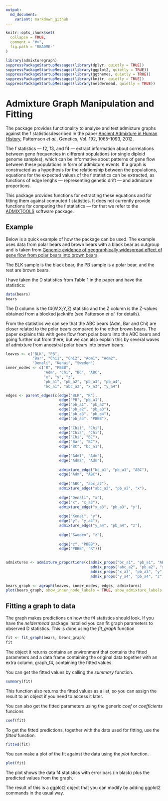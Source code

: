 ```yaml
---
output:
  md_document:
    variant: markdown_github
---
```


<!-- README.md is generated from README.Rmd. Please edit that file -->

```r
knitr::opts_chunk$set(
  collapse = TRUE,
  comment = "#>",
  fig.path = "README-"
)

library(admixturegraph)
suppressPackageStartupMessages(library(dplyr, quietly = TRUE))
suppressPackageStartupMessages(library(ggplot2, quietly = TRUE))
suppressPackageStartupMessages(library(ggthemes, quietly = TRUE))
suppressPackageStartupMessages(library(knitr, quietly = TRUE))
suppressPackageStartupMessages(library(neldermead, quietly = TRUE))
```

# Admixture Graph Manipulation and Fitting

The package provides functionality to analyse and test admixture graphs against the f statisticsdescribed in the paper [Ancient Admixture in Human History](http://tinyurl.com/o5a4kr4), Patternson *et al.*, Genetics, Vol. 192, 1065--1093, 2012.

The f statistics --- f2, f3, and f4 --- extract information about correlations between gene frequencies in different populations (or single diploid genome samples), which can be informative about patterns of gene flow between these populations in form of admixture events. If a graph is constructed as a hypothesis for the relationship between the populations, equations for the expected values of the f statistics can be extracted, as functions of edge lenghs — representing genetic drift — and admixture proportions.

This package provides functions for extracting these equations and for fitting them against computed f statistics. It does not currently provide functions for computing the f statistics — for that we refer to the [ADMIXTOOLS](https://github.com/DReichLab/AdmixTools) software package.

## Example

Below is a quick example of how the package can be used. The example uses data
from polar bears and brown bears with a black bear as outgroup and is taken from 
[Genomic evidence of geographically widespread effect of gene flow from polar
bears into brown bears](http://onlinelibrary.wiley.com/doi/10.1111/mec.13038/abstract).

The BLK sample is the black bear, the PB sample is a polar bear, and the rest
are brown bears. 

I have taken the D statistics from Table 1 in the paper and have the statistics:

```r
data(bears)
bears
```

The D column is the f4(W,X;Y,Z) statistic and the Z column is the Z-values
obtained from a blocked jacknife (see Patterson *et al.* for details).

From the statistics we can see that the ABC bears (Adm, Bar and Chi) are closer
related to the polar bears compared to the other brown bears. The paper explains
this with gene flow from polar bears into the ABC bears and going further out 
from there, but we can also explain this by several waves of admixture from 
ancestral polar bears into brown bears:

```r
leaves <- c("BLK", "PB",
            "Bar", "Chi1", "Chi2", "Adm1", "Adm2",
            "Denali", "Kenai", "Sweden") 
inner_nodes <- c("R", "PBBB",
                 "Adm", "Chi", "BC", "ABC",
                 "x", "y", "z",
                 "pb_a1", "pb_a2", "pb_a3", "pb_a4",
                 "bc_a1", "abc_a2", "x_a3", "y_a4")

edges <- parent_edges(c(edge("BLK", "R"),
                        edge("PB", "pb_a1"),
                        edge("pb_a1", "pb_a2"),
                        edge("pb_a2", "pb_a3"),
                        edge("pb_a3", "pb_a4"),
                        edge("pb_a4", "PBBB"),
                        
                        edge("Chi1", "Chi"),
                        edge("Chi2", "Chi"),
                        edge("Chi", "BC"),
                        edge("Bar", "BC"),
                        edge("BC", "bc_a1"),
                        
                        edge("Adm1", "Adm"),
                        edge("Adm2", "Adm"),
                        
                        admixture_edge("bc_a1", "pb_a1", "ABC"),
                        edge("Adm", "ABC"),
                        
                        edge("ABC", "abc_a2"),
                        admixture_edge("abc_a2", "pb_a2", "x"),
                        
                        edge("Denali", "x"),
                        edge("x", "x_a3"),
                        admixture_edge("x_a3", "pb_a3", "y"),
                      
                        edge("Kenai", "y"),
                        edge("y", "y_a4"),                        
                        admixture_edge("y_a4", "pb_a4", "z"),
                        
                        edge("Sweden", "z"),
                        
                        edge("z", "PBBB"),
                        edge("PBBB", "R")))
 

admixtures <- admixture_proportions(c(admix_props("bc_a1", "pb_a1", "ABC", "a"),
                                      admix_props("abc_a2", "pb_a2", "x", "b"),
                                      admix_props("x_a3", "pb_a3", "y", "c"),
                                      admix_props("y_a4", "pb_a4", "z", "d")))
                                
bears_graph <- agraph(leaves, inner_nodes, edges, admixtures)
plot(bears_graph, show_inner_node_labels = TRUE, show_admixture_labels = TRUE)
```



## Fitting a graph to data

The graph makes predictions on how the f4 statistics should look. If you have the *neldermead* package installed you can fit graph parameters to observed D statistics. This is done using the *fit_graph* function

```r
fit <- fit_graph(bears, bears_graph)
fit
```

The object it returns contains an environment that contains the fitted parameters and a data
frame containing the original data together with an extra column, graph_f4, containing the fitted
values.

You can get the fitted values by calling the *summary* function.

```r
summary(fit)
```

This function also returns the fitted values as a list, so you can assign the result to an object
if you need to access it later.

You can also get the fitted parameters using the generic *coef* or *coefficients* funcions

```r
coef(fit)
```

To get the fitted predictions, together with the data used for fitting, use the *fitted* function.

```r
fitted(fit)
```

You can make a plot of the fit against the data using the *plot* function.

```r
plot(fit)
```

The plot shows the data f4 statistics with error bars (in black) plus the predicted values from the graph.

The result of this is a ggplot2 object that you can modify by adding ggplot2 commands in the usual way.

